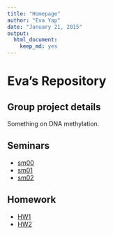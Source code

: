 ```yaml
---
title: "Homepage"
author: "Eva Yap"
date: "January 21, 2015"
output:
  html_document:
    keep_md: yes
---
```


Eva's Repository
=========================

Group project details
---------------------
Something on DNA methylation.  

Seminars
--------

- [sm00](https://github.com/STAT540-UBC/zz_yap-shyong-quin_STAT540_2015/testRepo/blob/master/seminars/sem0.md)
- [sm01](https://github.com/STAT540-UBC/zz_yap-shyong-quin_STAT540_2015/blob/master/seminar/sm01)
- [sm02](https://github.com/STAT540-UBC/zz_yap-shyong-quin_STAT540_2015/blob/master/seminars/sem2.md)

Homework
--------

- [HW1](https://github.com/STAT540-UBC/zz_yap-shyong-quin_STAT540_2015/testRepo/blob/master/homework/hw1.md)
- [HW2](https://github.com/STAT540-UBC/zz_yap-shyong-quin_STAT540_2015/testRepo/blob/master/homework/hw1.md)


